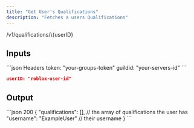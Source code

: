 ```yaml
---
title: "Get User's Qualifications"
description: "Fetches a users Qualifications"
---
```


<Card title="GET">
  /v1/qualifications/\{userID}
</Card>

## Inputs

<CodeGroup>
  ```json Headers
  token: "your-groups-token"
  guildid: "your-servers-id"
  ```

  ```json Params
  userID: "roblox-user-id"
  ```
</CodeGroup>

## Output

<CodeGroup>
  ```json 200
  {
    "qualifications": [], // the array of qualifications the user has
    "username": "ExampleUser" // their username
  }
  ```
</CodeGroup>

##